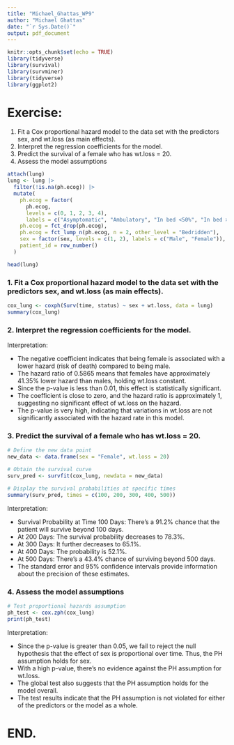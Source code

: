 ```yaml
---
title: "Michael_Ghattas_WP9"
author: "Michael Ghattas"
date: "`r Sys.Date()`"
output: pdf_document
---
```


```r
knitr::opts_chunk$set(echo = TRUE)
library(tidyverse)
library(survival)
library(survminer)
library(tidyverse)
library(ggplot2)
```

# Exercise:

1. Fit a Cox proportional hazard model to the data set with the predictors sex, and wt.loss (as main effects).  
2. Interpret the regression coefficients for the model.  
3. Predict the survival of a female who has wt.loss = 20.  
4. Assess the model assumptions

```r
attach(lung)
lung <- lung |>
  filter(!is.na(ph.ecog)) |>
  mutate(
    ph.ecog = factor(
      ph.ecog,
      levels = c(0, 1, 2, 3, 4),
      labels = c("Asymptomatic", "Ambulatory", "In bed <50%", "In bed >50%", "Bedridden")),
    ph.ecog = fct_drop(ph.ecog),
    ph.ecog = fct_lump_n(ph.ecog, n = 2, other_level = "Bedridden"),
    sex = factor(sex, levels = c(1, 2), labels = c("Male", "Female")),
    patient_id = row_number()
  )

head(lung)
```

### 1. Fit a Cox proportional hazard model to the data set with the predictors sex, and wt.loss (as main effects).

```r
cox_lung <- coxph(Surv(time, status) ~ sex + wt.loss, data = lung)
summary(cox_lung)
```
### 2. Interpret the regression coefficients for the model.  

Interpretation:

  - The negative coefficient indicates that being female is associated with a lower hazard (risk of death) compared to being male.
  - The hazard ratio of 0.5865 means that females have approximately 41.35% lower hazard than males, holding wt.loss constant.
  - Since the p-value is less than 0.01, this effect is statistically significant.
  - The coefficient is close to zero, and the hazard ratio is approximately 1, suggesting no significant effect of wt.loss on the hazard.
  - The p-value is very high, indicating that variations in wt.loss are not significantly associated with the hazard rate in this model.
  
### 3. Predict the survival of a female who has wt.loss = 20. 

```r
# Define the new data point
new_data <- data.frame(sex = "Female", wt.loss = 20)

# Obtain the survival curve
surv_pred <- survfit(cox_lung, newdata = new_data)

# Display the survival probabilities at specific times
summary(surv_pred, times = c(100, 200, 300, 400, 500))
```

Interpretation:

  - Survival Probability at Time 100 Days: There's a 91.2% chance that the patient will survive beyond 100 days.
  - At 200 Days: The survival probability decreases to 78.3%.
  - At 300 Days: It further decreases to 65.1%.
  - At 400 Days: The probability is 52.1%.
  - At 500 Days: There's a 43.4% chance of surviving beyond 500 days.
  - The standard error and 95% confidence intervals provide information about the precision of these estimates.

### 4. Assess the model assumptions

```r
# Test proportional hazards assumption
ph_test <- cox.zph(cox_lung)
print(ph_test)
```
Interpretation:

  - Since the p-value is greater than 0.05, we fail to reject the null hypothesis that the effect of sex is proportional over time. Thus, the PH assumption holds for sex.
  - With a high p-value, there's no evidence against the PH assumption for wt.loss.
  - The global test also suggests that the PH assumption holds for the model overall.
  - The test results indicate that the PH assumption is not violated for either of the predictors or the model as a whole.

# END.